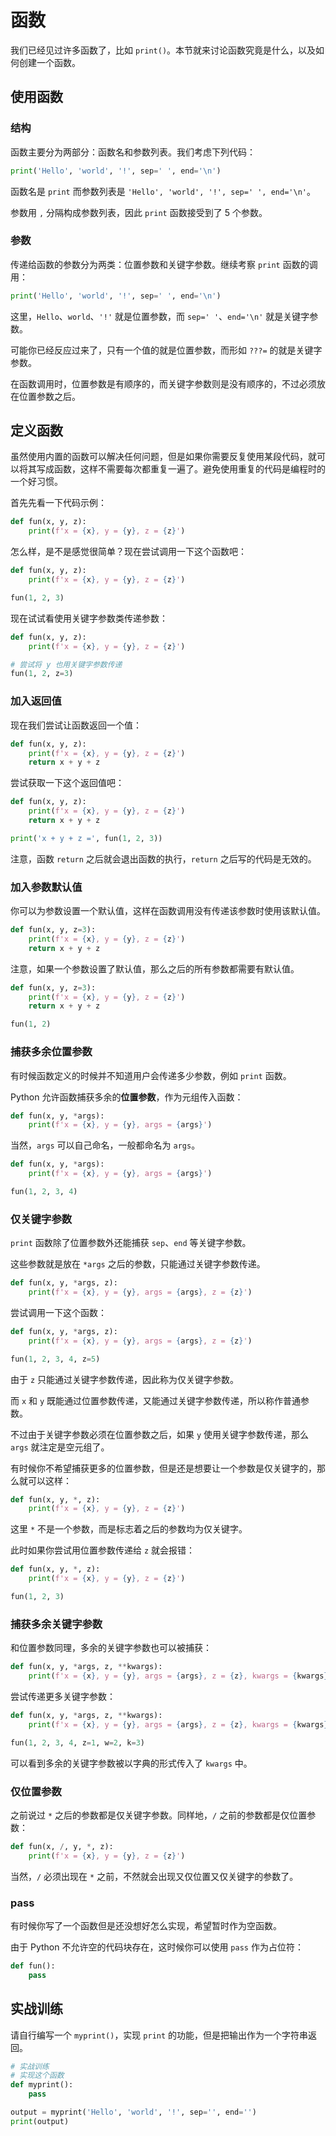 
# 函数

我们已经见过许多函数了，比如 `print()`。本节就来讨论函数究竟是什么，以及如何创建一个函数。

## 使用函数

### 结构

函数主要分为两部分：函数名和参数列表。我们考虑下列代码：

```python
print('Hello', 'world', '!', sep=' ', end='\n')
```

函数名是 `print` 而参数列表是 `'Hello', 'world', '!', sep=' ', end='\n'`。

参数用 `,` 分隔构成参数列表，因此 `print` 函数接受到了 5 个参数。

### 参数

传递给函数的参数分为两类：位置参数和关键字参数。继续考察 `print` 函数的调用：

```python
print('Hello', 'world', '!', sep=' ', end='\n')
```

这里，`Hello`、`world`、`'!'` 就是位置参数，而 `sep=' '`、`end='\n'` 就是关键字参数。

可能你已经反应过来了，只有一个值的就是位置参数，而形如 `???=` 的就是关键字参数。

在函数调用时，位置参数是有顺序的，而关键字参数则是没有顺序的，不过必须放在位置参数之后。

## 定义函数

虽然使用内置的函数可以解决任何问题，但是如果你需要反复使用某段代码，就可以将其写成函数，这样不需要每次都重复一遍了。避免使用重复的代码是编程时的一个好习惯。

首先先看一下代码示例：

```python
def fun(x, y, z):
    print(f'x = {x}, y = {y}, z = {z}')
```

怎么样，是不是感觉很简单？现在尝试调用一下这个函数吧：

```python sandbox
def fun(x, y, z):
    print(f'x = {x}, y = {y}, z = {z}')

fun(1, 2, 3)
```

现在试试看使用关键字参数类传递参数：

```python sandbox
def fun(x, y, z):
    print(f'x = {x}, y = {y}, z = {z}')

# 尝试将 y 也用关键字参数传递
fun(1, 2, z=3)
```

### 加入返回值

现在我们尝试让函数返回一个值：

```python
def fun(x, y, z):
    print(f'x = {x}, y = {y}, z = {z}')
    return x + y + z
```

尝试获取一下这个返回值吧：

```python sandbox
def fun(x, y, z):
    print(f'x = {x}, y = {y}, z = {z}')
    return x + y + z

print('x + y + z =', fun(1, 2, 3))
```

注意，函数 `return` 之后就会退出函数的执行，`return` 之后写的代码是无效的。

### 加入参数默认值

你可以为参数设置一个默认值，这样在函数调用没有传递该参数时使用该默认值。

```python
def fun(x, y, z=3):
    print(f'x = {x}, y = {y}, z = {z}')
    return x + y + z
```

注意，如果一个参数设置了默认值，那么之后的所有参数都需要有默认值。

```python sandbox
def fun(x, y, z=3):
    print(f'x = {x}, y = {y}, z = {z}')
    return x + y + z

fun(1, 2)
```

### 捕获多余位置参数

有时候函数定义的时候并不知道用户会传递多少参数，例如 `print` 函数。

Python 允许函数捕获多余的**位置参数**，作为元组传入函数：

```python
def fun(x, y, *args):
    print(f'x = {x}, y = {y}, args = {args}')
```

当然，`args` 可以自己命名，一般都命名为 `args`。

```python sandbox
def fun(x, y, *args):
    print(f'x = {x}, y = {y}, args = {args}')

fun(1, 2, 3, 4)
```

### 仅关键字参数

`print` 函数除了位置参数外还能捕获 `sep`、`end` 等关键字参数。

这些参数就是放在 `*args` 之后的参数，只能通过关键字参数传递。

```python
def fun(x, y, *args, z):
    print(f'x = {x}, y = {y}, args = {args}, z = {z}')
```

尝试调用一下这个函数：

```python sandbox
def fun(x, y, *args, z):
    print(f'x = {x}, y = {y}, args = {args}, z = {z}')

fun(1, 2, 3, 4, z=5)
```

由于 `z` 只能通过关键字参数传递，因此称为仅关键字参数。

而 `x` 和 `y` 既能通过位置参数传递，又能通过关键字参数传递，所以称作普通参数。

不过由于关键字参数必须在位置参数之后，如果 `y` 使用关键字参数传递，那么 `args` 就注定是空元组了。

有时候你不希望捕获更多的位置参数，但是还是想要让一个参数是仅关键字的，那么就可以这样：

```python
def fun(x, y, *, z):
    print(f'x = {x}, y = {y}, z = {z}')
```

这里 `*` 不是一个参数，而是标志着之后的参数均为仅关键字。

此时如果你尝试用位置参数传递给 `z` 就会报错：

```python sandbox
def fun(x, y, *, z):
    print(f'x = {x}, y = {y}, z = {z}')

fun(1, 2, 3)
```

### 捕获多余关键字参数

和位置参数同理，多余的关键字参数也可以被捕获：

```python
def fun(x, y, *args, z, **kwargs):
    print(f'x = {x}, y = {y}, args = {args}, z = {z}, kwargs = {kwargs}')
```

尝试传递更多关键字参数：

```python sandbox
def fun(x, y, *args, z, **kwargs):
    print(f'x = {x}, y = {y}, args = {args}, z = {z}, kwargs = {kwargs}')

fun(1, 2, 3, 4, z=1, w=2, k=3)
```

可以看到多余的关键字参数被以字典的形式传入了 `kwargs` 中。

### 仅位置参数

之前说过 `*` 之后的参数都是仅关键字参数。同样地，`/` 之前的参数都是仅位置参数：

```python
def fun(x, /, y, *, z):
    print(f'x = {x}, y = {y}, z = {z}')
```

当然，`/` 必须出现在 `*` 之前，不然就会出现又仅位置又仅关键字的参数了。

### pass

有时候你写了一个函数但是还没想好怎么实现，希望暂时作为空函数。

由于 Python 不允许空的代码块存在，这时候你可以使用 `pass` 作为占位符：

```python
def fun():
    pass
```

## 实战训练

请自行编写一个 `myprint()`，实现 `print` 的功能，但是把输出作为一个字符串返回。

```python sandbox
# 实战训练
# 实现这个函数
def myprint():
    pass

output = myprint('Hello', 'world', '!', sep='', end='')
print(output)
```
